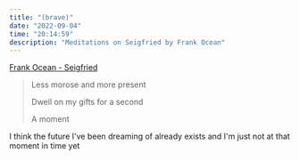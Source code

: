 ```yaml
---
title: "(brave)"
date: "2022-09-04"
time: "20:14:59"
description: "Meditations on Seigfried by Frank Ocean"
---
```


[Frank Ocean - Seigfried](https://open.spotify.com/track/1BViPjTT585XAhkUUrkts0?si=0cae572cd643466d)

> Less morose and more present
>
> Dwell on my gifts for a second
>
> A moment

I think the future I've been dreaming of already exists and I'm just not at that moment in time yet
